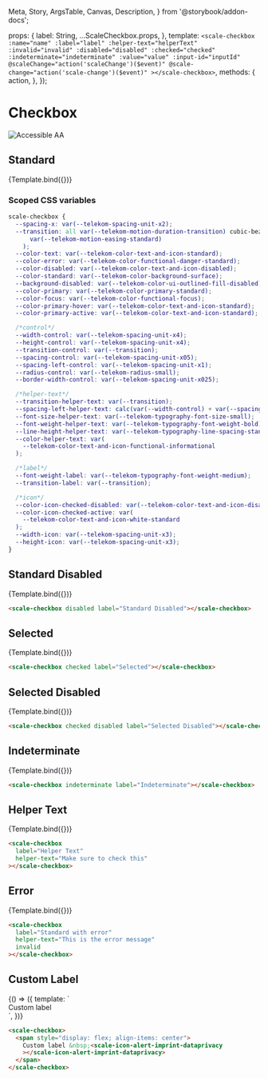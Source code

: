   Meta,
  Story,
  ArgsTable,
  Canvas,
  Description,
} from '@storybook/addon-docs';

<Meta title="Components/Checkbox" component={ScaleCheckbox} argTypes={{}} />

  props: {
    label: String,
    ...ScaleCheckbox.props,
  },
  template: `
    <scale-checkbox
      :name="name"
      :label="label"
      :helper-text="helperText"
      :invalid="invalid"
      :disabled="disabled"
      :checked="checked"
      :indeterminate="indeterminate"
      :value="value"
      :input-id="inputId"
      @scaleChange="action('scaleChange')($event)"
      @scale-change="action('scale-change')($event)"
    ></scale-checkbox>
  `,
  methods: {
    action,
  },
});

<div
  style={{
    display: 'inline-flex',
    alignItems: 'center',
    justifyContent: 'space-between',
    width: '100%',
  }}
>
  <h1>Checkbox</h1>
  <img src="assets/aa.png" alt="Accessible AA" />
</div>

## Standard

<Canvas withSource="none">
  <Story
    name="Standard"
    args={{
      label: 'Checkbox',
    }}
  >
    {Template.bind({})}
  </Story>
</Canvas>

<ArgsTable story="Standard" />

### Scoped CSS variables

```css
scale-checkbox {
  --spacing-x: var(--telekom-spacing-unit-x2);
  --transition: all var(--telekom-motion-duration-transition) cubic-bezier(
      var(--telekom-motion-easing-standard)
    );
  --color-text: var(--telekom-color-text-and-icon-standard);
  --color-error: var(--telekom-color-functional-danger-standard);
  --color-disabled: var(--telekom-color-text-and-icon-disabled);
  --color-standard: var(--telekom-color-background-surface);
  --background-disabled: var(--telekom-color-ui-outlined-fill-disabled);
  --color-primary: var(--telekom-color-primary-standard);
  --color-focus: var(--telekom-color-functional-focus);
  --color-primary-hover: var(--telekom-color-text-and-icon-standard);
  --color-primary-active: var(--telekom-color-text-and-icon-standard);

  /*control*/
  --width-control: var(--telekom-spacing-unit-x4);
  --height-control: var(--telekom-spacing-unit-x4);
  --transition-control: var(--transition);
  --spacing-control: var(--telekom-spacing-unit-x05);
  --spacing-left-control: var(--telekom-spacing-unit-x1);
  --radius-control: var(--telekom-radius-small);
  --border-width-control: var(--telekom-spacing-unit-x025);

  /*helper-text*/
  --transition-helper-text: var(--transition);
  --spacing-left-helper-text: calc(var(--width-control) + var(--spacing-x));
  --font-size-helper-text: var(--telekom-typography-font-size-small);
  --font-weight-helper-text: var(--telekom-typography-font-weight-bold);
  --line-height-helper-text: var(--telekom-typography-line-spacing-standard);
  --color-helper-text: var(
    --telekom-color-text-and-icon-functional-informational
  );

  /*label*/
  --font-weight-label: var(--telekom-typography-font-weight-medium);
  --transition-label: var(--transition);

  /*icon*/
  --color-icon-checked-disabled: var(--telekom-color-text-and-icon-disabled);
  --color-icon-checked-active: var(
    --telekom-color-text-and-icon-white-standard
  );
  --width-icon: var(--telekom-spacing-unit-x3);
  --height-icon: var(--telekom-spacing-unit-x3);
}
```

## Standard Disabled

<Canvas withSource="none">
  <Story
    name="Standard Disabled"
    args={{
      label: 'Standard Disabled',
      disabled: true,
    }}
  >
    {Template.bind({})}
  </Story>
</Canvas>

```html
<scale-checkbox disabled label="Standard Disabled"></scale-checkbox>
```

## Selected

<Canvas withSource="none">
  <Story
    name="Selected"
    args={{
      label: 'Selected',
      checked: true,
    }}
  >
    {Template.bind({})}
  </Story>
</Canvas>

```html
<scale-checkbox checked label="Selected"></scale-checkbox>
```

## Selected Disabled

<Canvas withSource="none">
  <Story
    name="Selected Disabled"
    args={{
      label: 'Selected Disabled',
      checked: true,
      disabled: true,
    }}
  >
    {Template.bind({})}
  </Story>
</Canvas>

```html
<scale-checkbox checked disabled label="Selected Disabled"></scale-checkbox>
```

## Indeterminate

<Canvas withSource="none">
  <Story
    name="Indeterminate"
    args={{
      label: 'Indeterminate',
      indeterminate: true,
    }}
  >
    {Template.bind({})}
  </Story>
</Canvas>

```html
<scale-checkbox indeterminate label="Indeterminate"></scale-checkbox>
```

## Helper Text

<Canvas withSource="none">
  <Story
    name="Helper Text"
    args={{
      label: 'Helper Text',
      helperText: 'Make sure to check this',
    }}
  >
    {Template.bind({})}
  </Story>
</Canvas>

```html
<scale-checkbox
  label="Helper Text"
  helper-text="Make sure to check this"
></scale-checkbox>
```

## Error

<Canvas withSource="none">
  <Story
    name="Error"
    args={{
      label: 'Standard with error',
      invalid: true,
      helperText: 'This is the error message',
    }}
  >
    {Template.bind({})}
  </Story>
</Canvas>

```html
<scale-checkbox
  label="Standard with error"
  helper-text="This is the error message"
  invalid
></scale-checkbox>
```

## Custom Label

<Canvas withSource="none">
  <Story name="Custom Label" args={{}}>
    {() => ({
      template: `
        <scale-checkbox>
          <span style="display: flex; align-items: center">
            Custom label &nbsp;<scale-icon-alert-imprint-dataprivacy></scale-icon-alert-imprint-dataprivacy>
          </span>
        </scale-checkbox>
      `,
    })}
  </Story>
</Canvas>

```html
<scale-checkbox>
  <span style="display: flex; align-items: center">
    Custom label &nbsp;<scale-icon-alert-imprint-dataprivacy
    ></scale-icon-alert-imprint-dataprivacy>
  </span>
</scale-checkbox>
```

